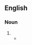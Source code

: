 ==English==

===Noun===
{{en-noun|head=l'esprit d'escalier|-}}

# {{alternative form of|l'esprit de l'escalier|lang=en}}
#* {{quote-book|author=Christopher Fowler|authorlink=Christopher Fowler|title=Bryant & May and the Bleeding Heart|series=A Peculiar Crimes Unit Mystery|location=New York, N.Y.|publisher={{w|Bantam Books}}|year=2014|page=173|pageurl=https://books.google.com/books?id=w7zCAwAAQBAJ&pg=PA173|isbn=978-0-345-54765-1|passage='That's understandable,' said May, 'we get it all the time. '''''L'esprit d'escalier'''''—remembering what you should have said too late.'|lang=en}}